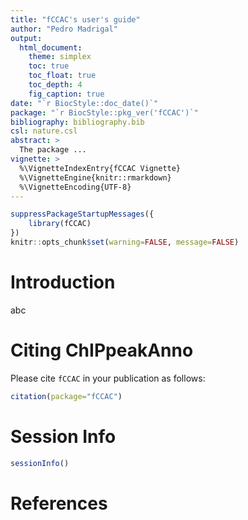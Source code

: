 ```yaml
---
title: "fCCAC's user's guide"
author: "Pedro Madrigal"
output:
  html_document:
    theme: simplex
    toc: true
    toc_float: true
    toc_depth: 4
    fig_caption: true
date: "`r BiocStyle::doc_date()`"
package: "`r BiocStyle::pkg_ver('fCCAC')`"
bibliography: bibliography.bib
csl: nature.csl
abstract: >
  The package ...
vignette: >
  %\VignetteIndexEntry{fCCAC Vignette}
  %\VignetteEngine{knitr::rmarkdown}
  %\VignetteEncoding{UTF-8}
---
```

```r
suppressPackageStartupMessages({
    library(fCCAC)
})
knitr::opts_chunk$set(warning=FALSE, message=FALSE)
```

# Introduction

abc


# Citing ChIPpeakAnno
Please cite `fCCAC` in your publication as follows:
```r
citation(package="fCCAC")
```


# Session Info
```r
sessionInfo()
```
# References


